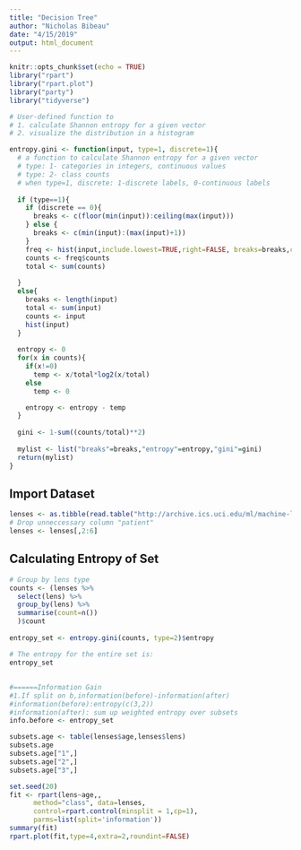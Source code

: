 ```yaml
---
title: "Decision Tree"
author: "Nicholas Bibeau"
date: "4/15/2019"
output: html_document
---
```


```r
knitr::opts_chunk$set(echo = TRUE)
library("rpart")
library("rpart.plot")
library("party")
library("tidyverse")

# User-defined function to 
# 1. calculate Shannon entropy for a given vector 
# 2. visualize the distribution in a histogram

entropy.gini <- function(input, type=1, discrete=1){
  # a function to calculate Shannon entropy for a given vector
  # type: 1- categories in integers, continuous values
  # type: 2- class counts
  # when type=1, discrete: 1-discrete labels, 0-continuous labels
  
  if (type==1){
    if (discrete == 0){
      breaks <- c(floor(min(input)):ceiling(max(input)))
    } else {
      breaks <- c(min(input):(max(input)+1))
    }
    freq <- hist(input,include.lowest=TRUE,right=FALSE, breaks=breaks,col='lightblue')
    counts <- freq$counts
    total <- sum(counts)
    
  }
  else{
    breaks <- length(input)
    total <- sum(input)
    counts <- input
    hist(input)
  }
  
  entropy <- 0
  for(x in counts){
    if(x!=0)
      temp <- x/total*log2(x/total)
    else
      temp <- 0

    entropy <- entropy - temp
  }
  
  gini <- 1-sum((counts/total)**2)
  
  mylist <- list("breaks"=breaks,"entropy"=entropy,"gini"=gini)
  return(mylist)
}
```



## Import Dataset
```r
lenses <- as.tibble(read.table("http://archive.ics.uci.edu/ml/machine-learning-databases/lenses/lenses.data", header = FALSE, col.names=c("patient", "age", "prescription", "astigmatic", "tear_rate", "lens")))
# Drop unneccessary column "patient"
lenses <- lenses[,2:6]
```


## Calculating Entropy of Set
```r
# Group by lens type
counts <- (lenses %>% 
  select(lens) %>%
  group_by(lens) %>%
  summarise(count=n())
  )$count
  
entropy_set <- entropy.gini(counts, type=2)$entropy

# The entropy for the entire set is: 
entropy_set
```

##
```r
#======Information Gain
#1.If split on b,information(before)-information(after)
#information(before):entropy(c(3,2))
#information(after): sum up weighted entropy over subsets
info.before <- entropy_set

subsets.age <- table(lenses$age,lenses$lens)
subsets.age
subsets.age["1",]
subsets.age["2",]
subsets.age["3",]
```

```r


set.seed(20)
fit <- rpart(lens~age,,
      method="class", data=lenses,
      control=rpart.control(minsplit = 1,cp=1),
      parms=list(split='information'))
summary(fit)
rpart.plot(fit,type=4,extra=2,roundint=FALSE)

```


